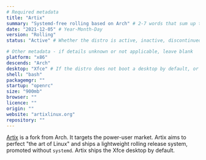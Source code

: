 ```yaml
---
# Required metadata
title: "Artix"
summary: "Systemd-free rolling based on Arch" # 2-7 words that sum up the distribution
date: "2021-12-05" # Year-Month-Day
version: "Rolling"
status: "Active" # Whether the distro is active, inactive, discontinued (still supported), or legacy (not supported)

# Other metadata - if details unknown or not applicable, leave blank
platform: "x86"
descends: "Arch"
desktop: "Xfce" # If the distro does not boot a desktop by default, or doesn't ship one, leave 'desktop' blank
shell: "bash"
packagemgr: ""
startup: "openrc"
size: "900mb"
browser: ""
licence: ""
origin: ""
website: "artixlinux.org"
repository: ""
---
```


[Artix](https://artixlinux.org) is a fork from Arch. It targets the power-user market. Artix aims to perfect "the art of Linux" and ships a lightweight rolling release system, promoted without `systemd`. Artix ships the Xfce desktop by default.

